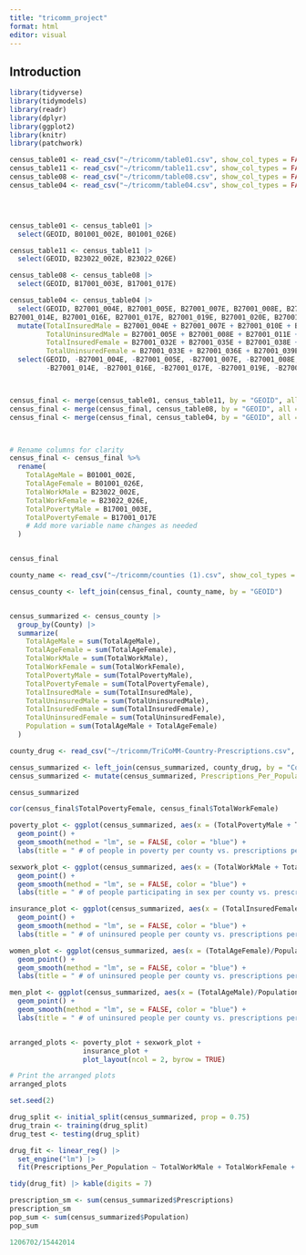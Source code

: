 ```yaml
---
title: "tricomm_project"
format: html
editor: visual
---
```


## Introduction

```r
library(tidyverse)
library(tidymodels)
library(readr)
library(dplyr)
library(ggplot2)
library(knitr)
library(patchwork)

```

```r
census_table01 <- read_csv("~/tricomm/table01.csv", show_col_types = FALSE) 
census_table11 <- read_csv("~/tricomm/table11.csv", show_col_types = FALSE) 
census_table08 <- read_csv("~/tricomm/table08.csv", show_col_types = FALSE) 
census_table04 <- read_csv("~/tricomm/table04.csv", show_col_types = FALSE) 




census_table01 <- census_table01 |>
  select(GEOID, B01001_002E, B01001_026E)

census_table11 <- census_table11 |>
  select(GEOID, B23022_002E, B23022_026E)

census_table08 <- census_table08 |>
  select(GEOID, B17001_003E, B17001_017E)

census_table04 <- census_table04 |>
  select(GEOID, B27001_004E, B27001_005E, B27001_007E, B27001_008E, B27001_010E, B27001_011E, B27001_013E, 
B27001_014E, B27001_016E, B27001_017E, B27001_019E, B27001_020E, B27001_022E, B27001_023E, B27001_025E, B27001_026E, B27001_028E, B27001_029E, B27001_032E, B27001_033E, B27001_035E, B27001_036E, B27001_038E, B27001_039E, B27001_041E, B27001_042E, B27001_044E, B27001_045E, B27001_047E, B27001_048E, B27001_050E, B27001_051E, B27001_053E, B27001_054E, B27001_056E, B27001_057E)|>
  mutate(TotalInsuredMale = B27001_004E + B27001_007E + B27001_010E + B27001_013E + B27001_016E + B27001_019E + B27001_022E + B27001_025E + B27001_028E, 
         TotalUninsuredMale = B27001_005E + B27001_008E + B27001_011E + B27001_014E + B27001_017E + B27001_020E + B27001_023E + B27001_026E + B27001_029E, 
         TotalInsuredFemale = B27001_032E + B27001_035E + B27001_038E + B27001_041E + B27001_044E + B27001_047E + B27001_050E + B27001_053E + B27001_056E, 
         TotalUninsuredFemale = B27001_033E + B27001_036E + B27001_039E + B27001_042E + B27001_045E + B27001_048E + B27001_051E + B27001_054E + B27001_057E) |>
  select(GEOID, -B27001_004E, -B27001_005E, -B27001_007E, -B27001_008E, -B27001_010E, -B27001_011E, -B27001_013E, 
         -B27001_014E, -B27001_016E, -B27001_017E, -B27001_019E, -B27001_020E, -B27001_022E, -B27001_023E, -B27001_025E, -B27001_026E, -B27001_028E, -B27001_029E, -B27001_032E, -B27001_033E, -B27001_035E, -B27001_036E, -B27001_038E, -B27001_039E, -B27001_041E, -B27001_042E, -B27001_044E, -B27001_045E, -B27001_047E, -B27001_048E, -B27001_050E, -B27001_051E, -B27001_053E, -B27001_054E, -B27001_056E, -B27001_057E, TotalInsuredMale, TotalUninsuredMale, TotalInsuredFemale, TotalUninsuredFemale) 



census_final <- merge(census_table01, census_table11, by = "GEOID", all = TRUE)
census_final <- merge(census_final, census_table08, by = "GEOID", all = TRUE)
census_final <- merge(census_final, census_table04, by = "GEOID", all = TRUE)



# Rename columns for clarity
census_final <- census_final %>%
  rename(
    TotalAgeMale = B01001_002E,
    TotalAgeFemale = B01001_026E,
    TotalWorkMale = B23022_002E,
    TotalWorkFemale = B23022_026E,
    TotalPovertyMale = B17001_003E,
    TotalPovertyFemale = B17001_017E
    # Add more variable name changes as needed
  )


census_final

```

```r
county_name <- read_csv("~/tricomm/counties (1).csv", show_col_types = FALSE) 

census_county <- left_join(census_final, county_name, by = "GEOID")


census_summarized <- census_county |>
  group_by(County) |>
  summarize(
    TotalAgeMale = sum(TotalAgeMale),
    TotalAgeFemale = sum(TotalAgeFemale),
    TotalWorkMale = sum(TotalWorkMale),
    TotalWorkFemale = sum(TotalWorkFemale),
    TotalPovertyMale = sum(TotalPovertyMale),
    TotalPovertyFemale = sum(TotalPovertyFemale),
    TotalInsuredMale = sum(TotalInsuredMale),
    TotalUninsuredMale = sum(TotalUninsuredMale),
    TotalInsuredFemale = sum(TotalInsuredFemale),
    TotalUninsuredFemale = sum(TotalUninsuredFemale),
    Population = sum(TotalAgeMale + TotalAgeFemale)
  )

county_drug <- read_csv("~/tricomm/TriCoMM-Country-Prescriptions.csv", show_col_types = FALSE) 

census_summarized <- left_join(census_summarized, county_drug, by = "County")
census_summarized <- mutate(census_summarized, Prescriptions_Per_Population = Prescriptions / Population)

census_summarized

```

```r
cor(census_final$TotalPovertyFemale, census_final$TotalWorkFemale)
```

```r
poverty_plot <- ggplot(census_summarized, aes(x = (TotalPovertyMale + TotalPovertyFemale)/Population, y = Prescriptions_Per_Population)) +
  geom_point() +
  geom_smooth(method = "lm", se = FALSE, color = "blue") +
  labs(title = " # of people in poverty per county vs. prescriptions per population", x = "Poverty", y = "Prescriptions per Population")

sexwork_plot <- ggplot(census_summarized, aes(x = (TotalWorkMale + TotalWorkFemale)/ Population, y = Prescriptions_Per_Population)) +
  geom_point() +
  geom_smooth(method = "lm", se = FALSE, color = "blue") +
  labs(title = " # of people participating in sex per county vs. prescriptions per population", x = "Work", y = "Prescriptions per Population")

insurance_plot <- ggplot(census_summarized, aes(x = (TotalInsuredFemale + TotalInsuredMale)/Population, y = Prescriptions_Per_Population)) +
  geom_point() +
  geom_smooth(method = "lm", se = FALSE, color = "blue") +
  labs(title = " # of uninsured people per county vs. prescriptions per population", x = "Insured people", y = "Prescriptions per Population")

women_plot <- ggplot(census_summarized, aes(x = (TotalAgeFemale)/Population, y = Prescriptions_Per_Population)) +
  geom_point() +
  geom_smooth(method = "lm", se = FALSE, color = "blue") +
  labs(title = " # of uninsured people per county vs. prescriptions per population", x = "women", y = "Prescriptions per Population")

men_plot <- ggplot(census_summarized, aes(x = (TotalAgeMale)/Population, y = Prescriptions_Per_Population)) +
  geom_point() +
  geom_smooth(method = "lm", se = FALSE, color = "blue") +
  labs(title = " # of uninsured people per county vs. prescriptions per population", x = "Men", y = "Prescriptions per Population")


arranged_plots <- poverty_plot + sexwork_plot +
                  insurance_plot +
                  plot_layout(ncol = 2, byrow = TRUE)

# Print the arranged plots
arranged_plots
```

```r
set.seed(2)

drug_split <- initial_split(census_summarized, prop = 0.75)
drug_train <- training(drug_split)
drug_test <- testing(drug_split)
```

```r
drug_fit <- linear_reg() |>
  set_engine("lm") |>
  fit(Prescriptions_Per_Population ~ TotalWorkMale + TotalWorkFemale + TotalPovertyMale + TotalPovertyFemale + TotalInsuredMale + TotalUninsuredMale + TotalInsuredFemale + TotalUninsuredFemale + TotalAgeMale + TotalAgeFemale, data = census_summarized)

tidy(drug_fit) |> kable(digits = 7)
```

```r
prescription_sm <- sum(census_summarized$Prescriptions)
prescription_sm
pop_sum <- sum(census_summarized$Population)
pop_sum

1206702/15442014

```
